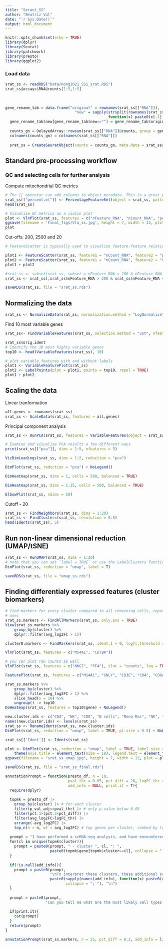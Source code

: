 ```yaml
---
title: "Seraut_SS"
author: "Beatriz Val"
date: "`r Sys.Date()`"
output: html_document
---
```


```r
knitr::opts_chunk$set(echo = TRUE)
library(dplyr)
library(Seurat)
library(patchwork)
library(presto)
library(ggplot2)
```

### **Load data**

```r
srat_ss <- readRDS("Data/Hong2021_SS1_srat.RDS")
srat_ss@assays$RNA@counts[1:5,1:5]
```

\

```r
gene_rename_tab = data.frame("original" = rownames(srat_ss[["RNA"]]),
                               "new" = sapply(strsplit(rownames(srat_ss[["RNA"]]), "-"), 
                                              function(x) paste0(x[-1], collapse = "-")))
  gene_rename_tab$new[gene_rename_tab$new==""] = gene_rename_tab$original[gene_rename_tab$new==""]
  
  counts_gn = DelayedArray::rowsum(srat_ss[["RNA"]]@counts, group = gene_rename_tab$new)
  colnames(counts_gn) = colnames(srat_ss[["RNA"]])
  
  srat_ss = CreateSeuratObject(counts = counts_gn, meta.data = srat_ss@meta.data)
```

## Standard pre-processing workflow

### QC and selecting cells for further analysis

Compute mitochondrial QC metrics

```r
# The [[ operator can add columns to object metadata. This is a great place to stash QC stats
srat_ss[["percent.mt"]] <- PercentageFeatureSet(object = srat_ss, pattern = '^MT-')
head(srat_ss)
```

```r
# Visualize QC metrics as a violin plot
plot <- VlnPlot(srat_ss, features = c("nFeature_RNA", "nCount_RNA", "percent.mt"), ncol = 3)
ggsave(filename = 'Final_figs/Vln_ss.jpg', height = 7, width = 12, plot = plot, quality = 50)
plot
```

Cut-offs: 200, 2500 and 20

```r
# FeatureScatter is typically used to visualize feature-feature relationships, but can be used for anything calculated by the object, i.e. columns in object metadata, PC scores etc.

plot1 <- FeatureScatter(srat_ss, feature1 = "nCount_RNA", feature2 = "percent.mt")
plot2 <- FeatureScatter(srat_ss, feature1 = "nCount_RNA", feature2 = "nFeature_RNA")
plot1 + plot2
```

```r
#srat_ss <- subset(srat_ss, subset = nFeature_RNA > 200 & nFeature_RNA < 2500 & percent.mt < 5)
srat_ss <- srat_ss[,srat_ss$nFeature_RNA > 200 & srat_ss$nFeature_RNA < 2500 & srat_ss$percent.mt < 20]
```

```r
saveRDS(srat_ss, file = "srat_ss.rds")
```

## Normalizing the data

```r
srat_ss <- NormalizeData(srat_ss, normalization.method = "LogNormalize", scale.factor = 10000)
```

Find 10 most variable genes

```r
srat_ss<- FindVariableFeatures(srat_ss, selection.method = "vst", nfeatures = 2000)

srat_ss$orig.ident
# Identify the 10 most highly variable genes
top10 <- head(VariableFeatures(srat_ss), 10)

# plot variable features with and without labels
plot1 <- VariableFeaturePlot(srat_ss)
plot2 <- LabelPoints(plot = plot1, points = top10, repel = TRUE)
plot1 + plot2
```

## Scaling the data

Linear tranformation

```r
all.genes <- rownames(srat_ss)
srat_ss <- ScaleData(srat_ss, features = all.genes)

```

Principal component analysis

```r
srat_ss <- RunPCA(srat_ss, features = VariableFeatures(object = srat_ss))
```

```r
# Examine and visualize PCA results a few different ways
print(srat_ss[["pca"]], dims = 1:5, nfeatures = 5)
```

```r
VizDimLoadings(srat_ss, dims = 1:2, reduction = "pca")
```

```r
DimPlot(srat_ss, reduction = "pca") + NoLegend()
```

```r
DimHeatmap(srat_ss, dims = 1, cells = 500, balanced = TRUE)
```

```r
DimHeatmap(srat_ss, dims = 1:15, cells = 500, balanced = TRUE)
```

```r
ElbowPlot(srat_ss, ndims = 50)
```

Cutoff - 20

```r
srat_ss <- FindNeighbors(srat_ss, dims = 1:20)
srat_ss <- FindClusters(srat_ss, resolution = 0.5)
head(Idents(srat_ss), 5)
```

## Run non-linear dimensional reduction (UMAP/tSNE)

```r
srat_ss <- RunUMAP(srat_ss, dims = 1:20)
# note that you can set `label = TRUE` or use the LabelClusters function to help label individual clusters
DimPlot(srat_ss, reduction = "umap", label = T)
```

```r
saveRDS(srat_ss, file = "umap_ss.rds")
```

## Finding differentialy expressed features (cluster biomarkers)

```r
# find markers for every cluster compared to all remaining cells, report only the positive
# ones
srat_ss.markers <- FindAllMarkers(srat_ss, only.pos = TRUE)
View(srat_ss.markers %>%
    group_by(cluster) %>%
    dplyr::filter(avg_log2FC > 1))
```

```r
cluster0.markers <- FindMarkers(srat_ss, ident.1 = 0, logfc.threshold = 0.25, test.use = "roc", only.pos = TRUE)
```

```r
VlnPlot(srat_ss, features = c("MS4A1", "CD79A"))
```

```r
# you can plot raw counts as well
VlnPlot(srat_ss, features = c("NKG7", "PF4"), slot = "counts", log = TRUE)
```

```r
FeaturePlot(srat_ss, features = c("MS4A1", "GNLY", "CD3E", "CD4", "CD8A", "LYZ"))
```

```r
srat_ss.markers %>%
    group_by(cluster) %>%
    dplyr::filter(avg_log2FC > 1) %>%
    slice_head(n = 10) %>%
    ungroup() -> top10
DoHeatmap(srat_ss, features = top10$gene) + NoLegend()
```

```r
new.cluster.ids <- c("CD4", "NK", "CD8", "B cells", "Mono-Mac", "NK", "NK", "CD8", "CD8", 'Mono-Mac', 'Platelets', 'Mono-Mac', 'Mast cells', 'HSC/Endothelial cells', 'Platelets/Epithelial cells')
names(new.cluster.ids) <- levels(srat_ss)
srat_ss <- RenameIdents(srat_ss, new.cluster.ids)
DimPlot(srat_ss, reduction = "umap", label = TRUE, pt.size = 0.5) + NoLegend()
```

```r
srat_ss[['Ident']] <- Idents(srat_ss)
```

```r
plot <- DimPlot(srat_ss, reduction = "umap", label = TRUE, label.size = 4.5) + xlab("UMAP 1") + ylab("UMAP 2") +
    theme(axis.title = element_text(size = 18), legend.text = element_text(size = 18)) + guides(colour = guide_legend(override.aes = list(size = 10)))
ggsave(filename = "srat_ss_umap.jpg", height = 7, width = 12, plot = plot, quality = 50)
```

```r
saveRDS(srat_ss, file = "srat_ss_final.rds")
```

```r
annotationPrompt = function(presto_df, n = 10, 
                            pval_thr = 0.05, pct_diff = 20, logFC_thr = 0.2,
                            add_info = NULL, print.it = T){
  require(dplyr)
  
  topmk = presto_df |>
    group_by(cluster) |> # for each cluster
    filter(p_val_adj<=pval_thr) |> # only p-value below 0.05
    filter(pct.1>(pct.2+pct_diff)) |> 
    filter(avg_log2FC>logFC_thr) |> 
    arrange(-avg_log2FC) |>
    top_n(n = n, wt = avg_log2FC) # top genes per cluster, ranked by logFC
  
  prompt = "I have performed a scRNA-seq analysis, and have encountered various clusters, for which I calculated the marker genes. The top marker genes for each cluster are as follows:\n"
  for(cl in unique(topmk$cluster)){
    prompt = paste0(prompt, " - cluster ", cl, ": ", 
                    paste0(topmk$gene[topmk$cluster==cl], collapse = ", "), "\n")
  }
  
  if(!is.null(add_info)){
    prompt = paste0(prompt, 
                    "\nTo interpret these clusters, these additional sample characteristics should be considered: ", 
                    paste0(sapply(names(add_info), function(x) paste0(x, ": ", add_info[x])), 
                           collapse = "; "), "\n")
  }
  
  prompt = paste0(prompt, 
                  "Can you tell me what are the most likely cell types that each cluster matches to? And report the top 5 genes used to reach this annotation.")
  
  if(print.it){
    cat(prompt)
  }
  return(prompt)
}
```

```r
annotationPrompt(srat_ss.markers, n = 25, pct_diff = 0.2, add_info = list('tissue' = 'blood'))
```
